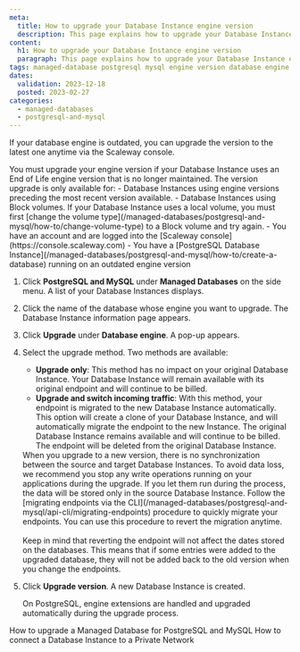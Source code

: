 ```yaml
---
meta:
  title: How to upgrade your Database Instance engine version
  description: This page explains how to upgrade your Database Instance engine to the next major version.
content:
  h1: How to upgrade your Database Instance engine version
  paragraph: This page explains how to upgrade your Database Instance engine to the next major version.
tags: managed-database postgresql mysql engine version database engine
dates:
  validation: 2023-12-18
  posted: 2023-02-27
categories:
  - managed-databases
  - postgresql-and-mysql
---
```


If your database engine is outdated, you can upgrade the version to the latest one anytime via the Scaleway console.

<Message type="note">
You must upgrade your engine version if your Database Instance uses an End of Life engine version that is no longer maintained.
</Message>

<Message type="important">
The version upgrade is only available for:
  - Database Instances using engine versions preceding the most recent version available.
  - Database Instances using Block volumes. If your Database Instance uses a local volume, you must first [change the volume type](/managed-databases/postgresql-and-mysql/how-to/change-volume-type) to a Block volume and try again.
</Message>

<Macro id="iam-requirements" />

<Message type="requirement">
  - You have an account and are logged into the [Scaleway console](https://console.scaleway.com)
  - You have a [PostgreSQL Database Instance](/managed-databases/postgresql-and-mysql/how-to/create-a-database) running on an outdated engine version
</Message>

1. Click **PostgreSQL and MySQL** under **Managed Databases** on the side menu. A list of your Database Instances displays.
2. Click the name of the database whose engine you want to upgrade. The Database Instance information page appears.
3. Click **Upgrade** under **Database engine**. A pop-up appears.
    <Lightbox src="scaleway-engine-version-upgrade-pop-up.webp" alt="The pop-up says - This will upgrade your Database Instance rdb-peaceful-dijkstra. The upgrade will create a clone of your current Database Instance with an up-to-date engine version. Both the original and the new Database Instances will be billed. There is a drop-down to select a new engine version and they type of upgrade - 'Upgrade Only' or 'Upgrade and switch incoming traffic'. In the image 'Upgrade only is selected', and an information box says: 'No impact to your original Database Instance. Your Database Instance will remain available with its original endpoints. If you update your endpoints manually, you can revert to the old ones anytime." />
3. Select the upgrade method. Two methods are available:
    - **Upgrade only**: This method has no impact on your original Database Instance. Your Database Instance will remain available with its original endpoint and will continue to be billed.
    - **Upgrade and switch incoming traffic**: With this method, your endpoint is migrated to the new Database Instance automatically. This option will create a clone of your Database Instance, and will automatically migrate the endpoint to the new Instance. The original Database Instance remains available and will continue to be billed. The endpoint will be deleted from the original Database Instance.


    <Message type="important">
      When you upgrade to a new version, there is no synchronization between the source and target Database Instances. To avoid data loss, we recommend you stop any write operations running on your applications during the upgrade. If you let them run during the process, the data will be stored only in the source Database Instance.
    </Message>

    <Message type="note">
      Follow the [migrating endpoints via the CLI](/managed-databases/postgresql-and-mysql/api-cli/migrating-endpoints) procedure to quickly migrate your endpoints. You can use this procedure to revert the migration anytime. <br /><br />
      Keep in mind that reverting the endpoint will not affect the dates stored on the databases. This means that if some entries were added to the upgraded database, they will not be added back to the old version when you change the endpoints.
    </Message>
4. Click **Upgrade version**. A new Database Instance is created.

    <Message type="important">
      On PostgreSQL, engine extensions are handled and upgraded automatically during the upgrade process.
    </Message>

<Navigation title="See Also">
  <PreviousButton to="/managed-databases/postgresql-and-mysql/how-to/upgrade-a-database">How to upgrade a Managed Database for PostgreSQL and MySQL</PreviousButton>
  <NextButton to="/managed-databases/postgresql-and-mysql/how-to/connect-database-private-network/">How to connect a Database Instance to a Private Network</NextButton>
</Navigation>



